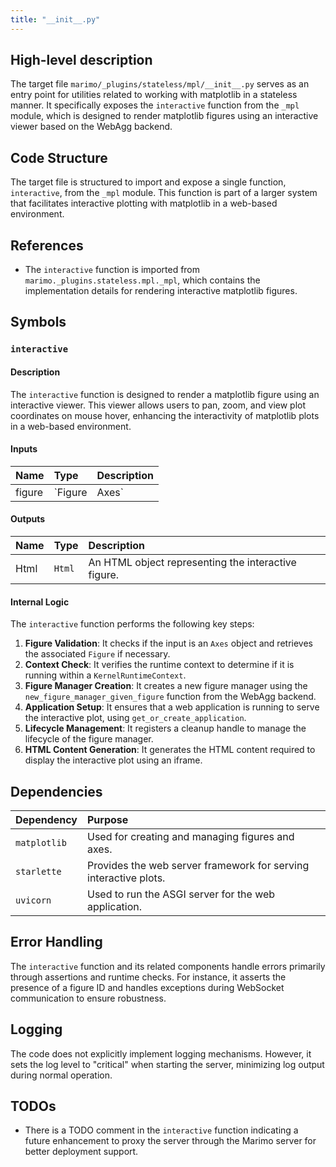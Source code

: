 ```yaml
---
title: "__init__.py"
---
```


## High-level description

The target file `marimo/_plugins/stateless/mpl/__init__.py` serves as an entry point for utilities related to working with matplotlib in a stateless manner. It specifically exposes the `interactive` function from the `_mpl` module, which is designed to render matplotlib figures using an interactive viewer based on the WebAgg backend.

## Code Structure

The target file is structured to import and expose a single function, `interactive`, from the `_mpl` module. This function is part of a larger system that facilitates interactive plotting with matplotlib in a web-based environment.

## References

- The `interactive` function is imported from `marimo._plugins.stateless.mpl._mpl`, which contains the implementation details for rendering interactive matplotlib figures.

## Symbols

### `interactive`
#### Description
The `interactive` function is designed to render a matplotlib figure using an interactive viewer. This viewer allows users to pan, zoom, and view plot coordinates on mouse hover, enhancing the interactivity of matplotlib plots in a web-based environment.

#### Inputs
| Name   | Type            | Description                                  |
|:-------|:----------------|:---------------------------------------------|
| figure | `Figure | Axes` | A matplotlib `Figure` or `Axes` object to be rendered interactively. |

#### Outputs
| Name | Type  | Description                                      |
|:-----|:------|:-------------------------------------------------|
| Html | `Html` | An HTML object representing the interactive figure. |

#### Internal Logic
The `interactive` function performs the following key steps:
1. **Figure Validation**: It checks if the input is an `Axes` object and retrieves the associated `Figure` if necessary.
2. **Context Check**: It verifies the runtime context to determine if it is running within a `KernelRuntimeContext`.
3. **Figure Manager Creation**: It creates a new figure manager using the `new_figure_manager_given_figure` function from the WebAgg backend.
4. **Application Setup**: It ensures that a web application is running to serve the interactive plot, using `get_or_create_application`.
5. **Lifecycle Management**: It registers a cleanup handle to manage the lifecycle of the figure manager.
6. **HTML Content Generation**: It generates the HTML content required to display the interactive plot using an iframe.

## Dependencies

| Dependency | Purpose |
|:-----------|:--------|
| `matplotlib` | Used for creating and managing figures and axes. |
| `starlette` | Provides the web server framework for serving interactive plots. |
| `uvicorn` | Used to run the ASGI server for the web application. |

## Error Handling

The `interactive` function and its related components handle errors primarily through assertions and runtime checks. For instance, it asserts the presence of a figure ID and handles exceptions during WebSocket communication to ensure robustness.

## Logging

The code does not explicitly implement logging mechanisms. However, it sets the log level to "critical" when starting the server, minimizing log output during normal operation.

## TODOs

- There is a TODO comment in the `interactive` function indicating a future enhancement to proxy the server through the Marimo server for better deployment support.